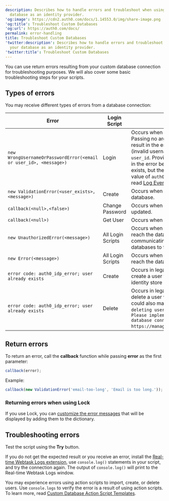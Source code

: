 ```yaml
---
description: Describes how to handle errors and troubleshoot when using your
  database as an identity provider.
'og:image': https://cdn2.auth0.com/docs/1.14553.0/img/share-image.png
'og:title': Troubleshoot Custom Databases
'og:url': https://auth0.com/docs/
permalink: error-handling
title: Troubleshoot Custom Databases
'twitter:description': Describes how to handle errors and troubleshoot when using
  your database as an identity provider.
'twitter:title': Troubleshoot Custom Databases
---
```

You can use return errors resulting from your custom database connection for troubleshooting purposes. We will also cover some basic troubleshooting steps for your scripts.

## Types of errors

You may receive different types of errors from a database connection:

<table class="table"><thead>
<tr>
<th>Error</th>
<th>Login Script</th>
<th>Description</th>
</tr>
</thead>
<tbody>
<tr>
<td><code>new WrongUsernameOrPasswordError(&lt;email or user_id&gt;, &lt;message&gt;)</code></td>
<td>Login</td>
<td>Occurs when the user's credentials are invalid. Passing no arguments or a falsey first argument will result in the error being logged as an <code>fu</code> event (invalid username/email) with an empty string for a <code>user_id</code>. Providing a truthy first argument will result in the error being logged as an <code>fp</code> event (the user exists, but the password is invalid) with a <code>user_id</code> value of <code>auth0|&lt;first argument&gt;</code>. To learn more, read <a href="/deploy-monitor/logs/log-event-type-codes">Log Event Type Codes</a>.</td>
</tr>
<tr>
<td><code>new ValidationError(&lt;user_exists&gt;, &lt;message&gt;)</code></td>
<td>Create</td>
<td>Occurs when a user already exists in your database.</td>
</tr>
<tr>
<td><code>callback(&lt;null&gt;,&lt;false&gt;)</code></td>
<td>Change Password</td>
<td>Occurs when the user's password was not updated.</td>
</tr>
<tr>
<td><code>callback(&lt;null&gt;)</code></td>
<td>Get User</td>
<td>Occurs when the user is not found.</td>
</tr>
<tr>
<td><code>new UnauthorizedError(&lt;message&gt;)</code></td>
<td>All Login Scripts</td>
<td>Occurs when something went wrong while trying to reach the database. Preferred way of communicating errors back from custom databases to front-end.</td>
</tr>
<tr>
<td><code>new Error(&lt;message&gt;)</code></td>
<td>All Login Scripts</td>
<td>Occurs when something went wrong while trying to reach the database.</td>
</tr>
<tr>
<td><code>error code: auth0_idp_error; user already exists</code></td>
<td>Create</td>
<td>Occurs in legacy identity store when you attempt to create a user that already exists in your legacy identity store or in Auth0.</td>
</tr>
<tr>
<td><code>error code: auth0_idp_error; user already exists</code></td>
<td>Delete</td>
<td>Occurs in legacy identity store when you attempt to delete a user with custom database scripts. Error could also manifest as <code>Error! There was a problem deleting user@example.com</code> or <code>Sandbox Error: Please implement the Delete script for this database connection at https://manage.auth0.com/#/connections/database</code>.</td>
</tr>
</tbody>
</table>

## Return errors

To return an error, call the **callback** function while passing **error** as the first parameter:

```js lines
callback(error);
```






Example:

```js wrap lines
callback(new ValidationError('email-too-long', 'Email is too long.'));
```






### Returning errors when using Lock

If you use Lock, you can [customize the error messages](/customize/login-pages/classic-login/customize-lock-error-messages) that will be displayed by adding them to the dictionary.

## Troubleshooting errors

Test the script using the **Try** button.

If you do not get the expected result or you receive an error, install the [Real-time Webtask Logs extension](/customize/extensions/real-time-webtask-logs), use `console.log()` statements in your script, and try the connection again. The output of `console.log()` will print to the Real-time Webtask Logs window.

You may experience errors using action scripts to import, create, or delete users. Use `console.logs` to verify the error is a result of using action scripts. To learn more, read [Custom Database Action Script Templates](/authenticate/database-connections/custom-db/templates).